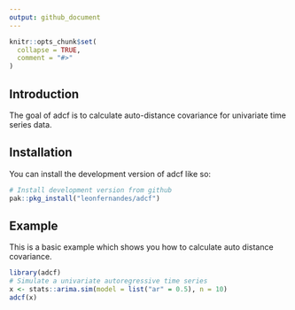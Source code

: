 ```yaml
---
output: github_document
---
```


<!-- README.md is generated from README.Rmd. Please edit that file -->

```r
knitr::opts_chunk$set(
  collapse = TRUE,
  comment = "#>"
)
```

<!-- badges: start -->
<!-- badges: end -->

## Introduction

The goal of adcf is to calculate auto-distance covariance for univariate time series data.

## Installation

You can install the development version of adcf like so:

``` r
# Install development version from github
pak::pkg_install("leonfernandes/adcf")
```

## Example

This is a basic example which shows you how to calculate auto distance covariance.

``` r
library(adcf)
# Simulate a univariate autoregressive time series
x <- stats::arima.sim(model = list("ar" = 0.5), n = 10)
adcf(x)
```